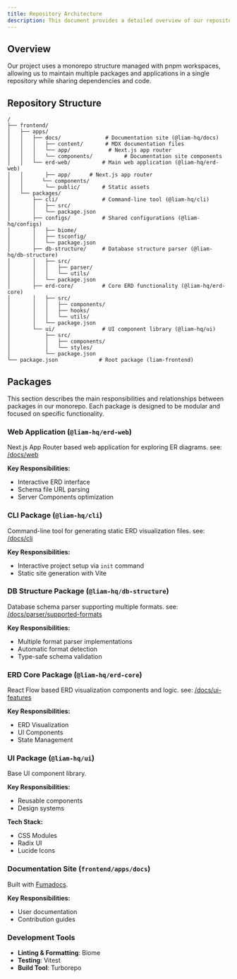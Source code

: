 ```yaml
---
title: Repository Architecture
description: This document provides a detailed overview of our repository structure, architecture, and development workflow.
---
```


## Overview

Our project uses a monorepo structure managed with pnpm workspaces, allowing us to maintain multiple packages and applications in a single repository while sharing dependencies and code.

## Repository Structure

```text
/
├── frontend/
│   ├── apps/
│   │   ├── docs/              # Documentation site (@liam-hq/docs)
│   │   │   ├── content/       # MDX documentation files
│   │   │   └── app/            # Next.js app router
│   │   │   └── components/          # Documentation site components
│   │   └── erd-web/          # Main web application (@liam-hq/erd-web)
│   │       ├── app/      # Next.js app router
│   │      └── components/
│   │       └── public/       # Static assets
│   └── packages/
│       ├── cli/              # Command-line tool (@liam-hq/cli)
│       │   ├── src/
│       │   └── package.json
│       ├── configs/          # Shared configurations (@liam-hq/configs)
│       │   ├── biome/
│       │   ├── tsconfig/
│       │   └── package.json
│       ├── db-structure/     # Database structure parser (@liam-hq/db-structure)
│       │   ├── src/
│       │   │   ├── parser/
│       │   │   └── utils/
│       │   └── package.json
│       ├── erd-core/         # Core ERD functionality (@liam-hq/erd-core)
│       │   ├── src/
│       │   │   ├── components/
│       │   │   ├── hooks/
│       │   │   └── utils/
│       │   └── package.json
│       └── ui/               # UI component library (@liam-hq/ui)
│           ├── src/
│           │   ├── components/
│           │   └── styles/
│           └── package.json
└── package.json             # Root package (liam-frontend)
```

## Packages

This section describes the main responsibilities and relationships between packages in our monorepo. Each package is designed to be modular and focused on specific functionality.

### Web Application (`@liam-hq/erd-web`)

Next.js App Router based web application for exploring ER diagrams. see: [/docs/web](/docs/web)

**Key Responsibilities:**

- Interactive ERD interface
- Schema file URL parsing
- Server Components optimization

### CLI Package (`@liam-hq/cli`)

Command-line tool for generating static ERD visualization files. see: [/docs/cli](/docs/cli)

**Key Responsibilities:**

- Interactive project setup via `init` command
- Static site generation with Vite

### DB Structure Package (`@liam-hq/db-structure`)

Database schema parser supporting multiple formats. see: [/docs/parser/supported-formats](/docs/parser/supported-formats)

**Key Responsibilities:**

- Multiple format parser implementations
- Automatic format detection
- Type-safe schema validation

### ERD Core Package (`@liam-hq/erd-core`)

React Flow based ERD visualization components and logic. see: [/docs/ui-features](/docs/ui-features)

**Key Responsibilities:**

- ERD Visualization
- UI Components
- State Management

### UI Package (`@liam-hq/ui`)

Base UI component library.

**Key Responsibilities:**

- Reusable components
- Design systems

**Tech Stack:**

- CSS Modules
- Radix UI
- Lucide Icons

### Documentation Site (`frontend/apps/docs`)

Built with [Fumadocs](https://fumadocs.vercel.app/).

**Key Responsibilities:**

- User documentation
- Contribution guides

### Development Tools

- **Linting & Formatting**: Biome
- **Testing**: Vitest
- **Build Tool**: Turborepo
